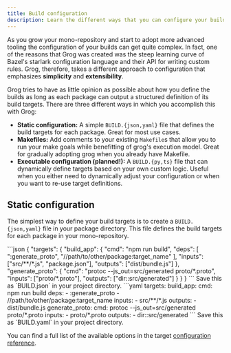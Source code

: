 ```yaml
---
title: Build configuration
description: Learn the different ways that you can configure your builds with Grog.
---
```



As you grow your mono-repository and start to adopt more advanced tooling the configuration of your builds can get quite complex.
In fact, one of the reasons that Grog was created was the steep learning curve of Bazel's starlark configuration language and their API for writing custom rules.
Grog, therefore, takes a different approach to configuration that emphasizes **simplicity** and **extensibility**.

Grog tries to have as little opinion as possible about how you define the builds as long as each package can output a structured definition of its build targets.
There are three different ways in which you accomplish this with Grog:

- **Static configuration:** A simple `BUILD.{json,yaml}` file that defines the build targets for each package. Great for most use cases.
- **Makefiles:** Add comments to your existing `Makefile`s that allow you to run your make goals while benefitting of grog's execution model. Great for gradually adopting grog when you already have Makefile.
- **Executable configuration (planned!):** A `BUILD.{py,ts}` file that can dynamically define targets based on your own custom logic. Useful when you either need to dynamically adjust your configuration or when you want to re-use target definitions.

## Static configuration

The simplest way to define your build targets is to create a `BUILD.{json,yaml}` file in your package directory.
This file defines the build targets for each package in your mono-repository.

<Tabs>
  <TabItem label="JSON">
  ```json
  {
    "targets": {
      "build_app": {
        "cmd": "npm run build",
        "deps": [
          ":generate_proto",
          "//path/to/other/package:target_name"
        ],
        "inputs": ["src/**/*.js", "package.json"],
        "outputs": ["dist/bundle.js"]
      },
      "generate_proto": {
        "cmd": "protoc --js_out=src/generated proto/*.proto",
        "inputs": ["proto/*.proto"],
        "outputs": ["dir::src/generated"]
      }
    }
  }
  ```
  Save this as `BUILD.json` in your project directory.
  </TabItem>
  <TabItem label="YAML">
  ```yaml
  targets:
    build_app:
      cmd: npm run build
      deps:
        - :generate_proto
        - //path/to/other/package:target_name
      inputs:
        - src/**/*.js
      outputs:
        - dist/bundle.js
    generate_proto:
      cmd: protoc --js_out=src/generated proto/*.proto
      inputs:
        - proto/*.proto
      outputs:
        - dir::src/generated
  ```
  Save this as `BUILD.yaml` in your project directory.
  </TabItem>
</Tabs>

You can find a full list of the available options in the target [configuration reference](/reference/target-configuration).
